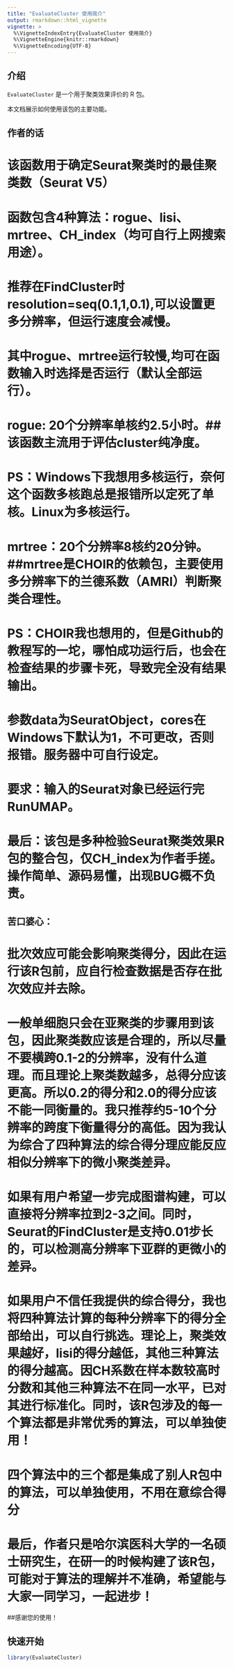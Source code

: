 ```yaml
---
title: "EvaluateCluster 使用简介"
output: rmarkdown::html_vignette
vignette: >
  %\VignetteIndexEntry{EvaluateCluster 使用简介}
  %\VignetteEngine{knitr::rmarkdown}
  %\VignetteEncoding{UTF-8}
---
```


## 介绍

`EvaluateCluster` 是一个用于聚类效果评价的 R 包。

本文档展示如何使用该包的主要功能。

## 作者的话

# 该函数用于确定Seurat聚类时的最佳聚类数（Seurat V5）
# 函数包含4种算法：rogue、lisi、mrtree、CH_index（均可自行上网搜索用途）。
# 推荐在FindCluster时resolution=seq(0.1,1,0.1),可以设置更多分辨率，但运行速度会减慢。
# 其中rogue、mrtree运行较慢,均可在函数输入时选择是否运行（默认全部运行）。
# rogue: 20个分辨率单核约2.5小时。##该函数主流用于评估cluster纯净度。
# PS：Windows下我想用多核运行，奈何这个函数多核跑总是报错所以定死了单核。Linux为多核运行。
# mrtree：20个分辨率8核约20分钟。##mrtree是CHOIR的依赖包，主要使用多分辨率下的兰德系数（AMRI）判断聚类合理性。
# PS：CHOIR我也想用的，但是Github的教程写的一坨，哪怕成功运行后，也会在检查结果的步骤卡死，导致完全没有结果输出。
# 参数data为SeuratObject，cores在Windows下默认为1，不可更改，否则报错。服务器中可自行设定。
# 要求：输入的Seurat对象已经运行完RunUMAP。
# 最后：该包是多种检验Seurat聚类效果R包的整合包，仅CH_index为作者手搓。操作简单、源码易懂，出现BUG概不负责。

## 苦口婆心：

# 批次效应可能会影响聚类得分，因此在运行该R包前，应自行检查数据是否存在批次效应并去除。
# 一般单细胞只会在亚聚类的步骤用到该包，因此聚类数应该是合理的，所以尽量不要横跨0.1-2的分辨率，没有什么道理。而且理论上聚类数越多，总得分应该更高。所以0.2的得分和2.0的得分应该不能一同衡量的。我只推荐约5-10个分辨率的跨度下衡量得分的高低。因为我认为综合了四种算法的综合得分理应能反应相似分辨率下的微小聚类差异。
# 如果有用户希望一步完成图谱构建，可以直接将分辨率拉到2-3之间。同时，Seurat的FindCluster是支持0.01步长的，可以检测高分辨率下亚群的更微小的差异。
# 如果用户不信任我提供的综合得分，我也将四种算法计算的每种分辨率下的得分全部给出，可以自行挑选。理论上，聚类效果越好，lisi的得分越低，其他三种算法的得分越高。因CH系数在样本数较高时分数和其他三种算法不在同一水平，已对其进行标准化。同时，该R包涉及的每一个算法都是非常优秀的算法，可以单独使用！
# 四个算法中的三个都是集成了别人R包中的算法，可以单独使用，不用在意综合得分
# 最后，作者只是哈尔滨医科大学的一名硕士研究生，在研一的时候构建了该R包，可能对于算法的理解并不准确，希望能与大家一同学习，一起进步！

##感谢您的使用！

## 快速开始

```r
library(EvaluateCluster)
```
